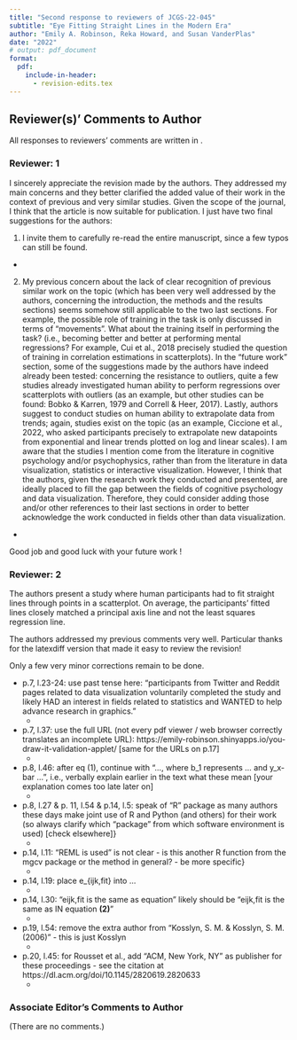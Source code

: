 ```yaml
---
title: "Second response to reviewers of JCGS-22-045"
subtitle: "Eye Fitting Straight Lines in the Modern Era"
author: "Emily A. Robinson, Reka Howard, and Susan VanderPlas"
date: "2022"
# output: pdf_document
format: 
  pdf:
    include-in-header:
      - revision-edits.tex
---
```


## Reviewer(s)' Comments to Author

All responses to reviewers' comments are written in \response{blue}.

<!-- \todo{Need to address yet.} \dubcheck{Double check / review.} -->

### Reviewer: 1

I sincerely appreciate the revision made by the authors. They addressed my main concerns and they better clarified the added value of their work in the context of previous and very similar studies. Given the scope of the journal, I think that the article is now suitable for publication. I just have two final suggestions for the authors: 

1) I invite them to carefully re-read the entire manuscript, since a few typos can still be found. 

+ \response{We have carefully reviewed the manuscript for typos.}

2) My previous concern about the lack of clear recognition of previous similar work on the topic (which has been very well addressed by the authors, concerning the introduction, the methods and the results sections) seems somehow still applicable to the two last sections. For example, the possible role of training in the task is only discussed in terms of "movements". What about the training itself in performing the task? (i.e., becoming better and better at performing mental regressions? For example, Cui et al., 2018 precisely studied the question of training in correlation estimations in scatterplots). In the "future work" section, some of the suggestions made by the authors have indeed already been tested: concerning the resistance to outliers, quite a few studies already investigated human ability to perform regressions over scatterplots with outliers (as an example, but other studies can be found: Bobko & Karren, 1979 and Correll & Heer, 2017). Lastly, authors suggest to conduct studies on human ability to extrapolate data from trends; again, studies exist on the topic (as an example, Ciccione et al., 2022, who asked participants precisely to extrapolate new datapoints from exponential and linear trends plotted on log and linear scales). I am aware that the studies I mention come from the literature in cognitive psychology and/or psychophysics, rather than from the literature in data visualization, statistics or interactive visualization. However, I think that the authors, given the research work they conducted and presented, are ideally placed to fill the gap between the fields of cognitive psychology and data visualization. Therefore, they could consider adding those and/or other references to their last sections in order to better acknowledge the work conducted in fields other than data visualization.

+ \response{We included and acknowledged the work suggested from cognitive psychology. Thank you for bringing close attention to this field of work!}

Good job and good luck with your future work !

### Reviewer: 2

The authors present a study where human participants had to fit straight lines through points in a scatterplot. On average, the participants' fitted lines closely matched a principal axis line and not the least squares regression line.

The authors addressed my previous comments very well. Particular thanks for the latexdiff version that made it easy to review the revision!

Only a few very minor corrections remain to be done.

+ p.7, l.23-24: use past tense here: "participants from Twitter and Reddit pages related to data visualization voluntarily completed the study and likely HAD an interest in fields related to statistics and WANTED to help advance research in graphics."
  + \response{Changed from present to past tense: have -> had and want -> wanted.}

+ p.7, l.37: use the full URL (not every pdf viewer / web browser correctly translates an incomplete URL): https://emily-robinson.shinyapps.io/you-draw-it-validation-applet/ [same for the URLs on p.17]
  + \response{Double checked and provided full URLs. We also provided the publishers with a .zip file of supplementary material.}

+ p.8, l.46: after eq (1), continue with "..., where b_1 represents ... and y_x-bar ...", i.e., verbally explain earlier in the text what these mean [your explanation comes too late later on]
  + \response{This was a very helpful suggestion, we clarified under equation 1 with "where $\beta_1$ represents the slope of the trend and $y_{\bar{x}}$ represents the $y$ value at the mean of the generated $x$ values." and later stated "The point $(x, y_{\bar{x})}$ was used in the point-slope equation of a line."}

+ p.8, l.27 & p. 11, l.54 & p.14, l.5: speak of "R" package as many authors these days make joint use of R and Python (and others) for their work (so always clarify which "package" from which software environment is used) [check elsewhere]}
  + \response{We clarified the use of R packages after each use of a package from R statistical software.}

+ p.14, l.11: "REML is used" is not clear - is this another R function from the mgcv package or the method in general? - be more specific}
  + \response{We clarified "...; the `bam` function implements restricted maximum likelihood (REML) to estimate parameters and smoothing splines."}

+ p.14, l.19: place e_{ijk,fit} into $...$
  + \response{Added math typeset around e\_{ijk,fit} for $e_{ijk,fit}$.}

+ p.14, l.30: "eijk,fit is the same as equation" likely should be "eijk,fit is the same as IN equation **(2)**"
  + \response{Added 'in' and '(2)' to defining $e_{ijk,fit}$ after equation (3).}

+ p.19, l.54: remove the extra author from "Kosslyn, S. M. & Kosslyn, S. M. (2006)" - this is just Kosslyn
  + \response{Removed extra author in references.}

+ p.20, l.45: for Rousset et al., add "ACM, New York, NY" as publisher for these proceedings - see the citation at https://dl.acm.org/doi/10.1145/2820619.2820633
  + \response{Exported bibtex citation from the reccommended link.}
  
\response{Thank you for your valuable feedback, suggestions, and review of our manuscript.}

### Associate Editor's Comments to Author

(There are no comments.)


